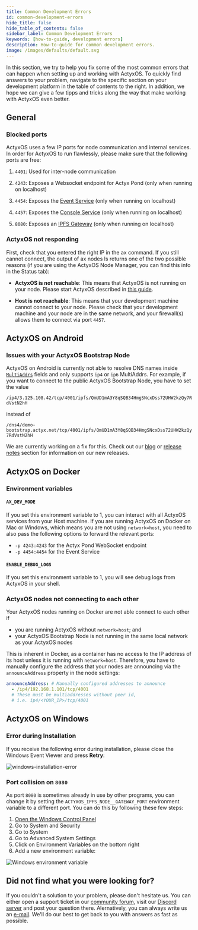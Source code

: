 ```yaml
---
title: Common Development Errors
id: common-development-errors
hide_title: false
hide_table_of_contents: false
sidebar_label: Common Development Errors
keywords: [how-to-guide, development errors]
description: How-to-guide for common development errors.
image: /images/defaults/default.svg
---
```


In this section, we try to help you fix some of the most common errors that can happen when setting up and working with ActyxOS.
To quickly find answers to your problem, navigate to the specific section on your development platform in the table of contents to the right.
In addition, we hope we can give a few tipps and tricks along the way that make working with ActyxOS even better.

## General

### Blocked ports

ActyxOS uses a few IP ports for node communication and internal services.
In order for ActyxOS to run flawlessly, please make sure that the following ports are free:

1. `4401`: Used for inter-node communication

2. `4243`: Exposes a Websocket endpoint for Actyx Pond (only when running on localhost)

3. `4454`: Exposes the [Event Service](../../reference/actyx-api.mdx) (only when running on localhost)

4. `4457`: Exposes the [Console Service](../../reference/actyx-api.mdx) (only when running on localhost)

5. `8080`: Exposes an [IPFS Gateway](https://docs.ipfs.io/concepts/ipfs-gateway/) (only when running on localhost)

### ActyxOS not responding

First, check that you entered the right IP in the ax command.
If you still cannot connect, the output of ax nodes ls returns one of the two possible reasons (if you are using the ActyxOS Node Manager, you can find this info in the Status tab):

- **ActyxOS is not reachable**: This means that ActyxOS is not running on your node.
  Please start ActyxOS described in [this guide](../local-development/installing-actyx.mdx).

- **Host is not reachable**: This means that your development machine cannot connect to your node.
  Please check that your development machine and your node are in the same network, and your firewall(s) allows them to connect via port `4457`.

## ActyxOS on Android

### Issues with your ActyxOS Bootstrap Node

ActyxOS on Android is currently not able to resolve DNS names inside [`MultiAddrs`](https://multiformats.io/multiaddr/) fields and only supports `ip4` or `ip6` MultiAddrs.
For example, if you want to connect to the public ActyxOS Bootstrap Node, you have to set the value

`/ip4/3.125.108.42/tcp/4001/ipfs/QmUD1mA3Y8qSQB34HmgSNcxDss72UHW2kzQy7RdVstN2hH`

instead of

`/dns4/demo-bootstrap.actyx.net/tcp/4001/ipfs/QmUD1mA3Y8qSQB34HmgSNcxDss72UHW2kzQy7RdVstN2hH`

We are currently working on a fix for this.
Check out our [blog](https://developer.actyx.com/blog) or [release notes](https://developer.actyx.com/releases) section for information on our new releases.

## ActyxOS on Docker

### Environment variables

#### `AX_DEV_MODE`

If you set this environment variable to 1, you can interact with all ActyxOS services from your Host machine.
If you are running ActyxOS on Docker on Mac or Windows, which means you are not using `network=host`, you need to also pass the following options to forward the relevant ports:

- `-p 4243:4243` for the Actyx Pond WebSocket endpoint
- `-p 4454:4454` for the Event Service

#### `ENABLE_DEBUG_LOGS`

If you set this environment variable to 1, you will see debug logs from ActyxOS in your shell.

### ActyxOS nodes not connecting to each other

Your ActyxOS nodes running on Docker are not able connect to each other if

- you are running ActyxOS without `network=host`; and
- your ActyxOS Bootstrap Node is not running in the same local network as your ActyxOS nodes

This is inherent in Docker, as a container has no access to the IP address of its host unless it is running with `network=host`. Therefore, you have to manually configure the address that your nodes are announcing via the `announceAddress` property in the node settings:

```yml
announceAddress: # Manually configured addresses to announce
  - /ip4/192.168.1.101/tcp/4001
  # These must be multiaddresses without peer id,
  # i.e. ip4/<YOUR_IP>/tcp/4001
```

## ActyxOS on Windows

### Error during Installation

If you receive the following error during installation, please close the Windows Event Viewer and press **Retry**:

![windows-installation-error](../../../images/how-to-guides/local-development/windows-installation-error.png)

### Port collision on `8080`

As port `8080` is sometimes already in use by other programs, you can change it by setting the `ACTYXOS_IPFS_NODE__GATEWAY_PORT` environment variable to a different port.
You can do this by following these few steps:

1. [Open the Windows Control Panel](https://support.microsoft.com/en-us/help/13764/windows-where-is-control-panel)
2. Go to System and Security
3. Go to System
4. Go to Advanced System Settings
5. Click on Environment Variables on the bottom right
6. Add a new environment variable:

![Windows environment variable](../../../images/how-to-guides/local-development/windows-environment-variables.png)

## Did not find what you were looking for?

If you couldn't a solution to your problem, please don't hesitate us.
You can either open a support ticket in our [community forum](https://community.actyx.com), visit our [Discord server](https://discord.gg/262yJhc) and post your question there.
Alernatively, you can always write us an [e-mail](mailto:developer@actyx.io).
We'll do our best to get back to you with answers as fast as possible.
